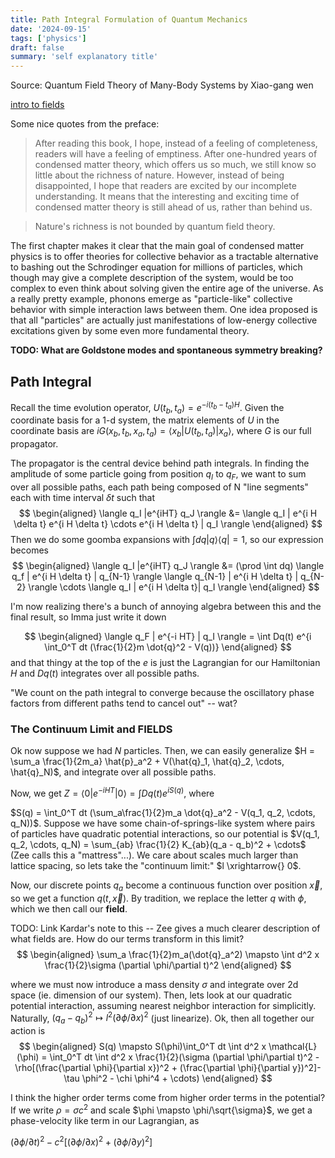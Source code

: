 ```yaml
---
title: Path Integral Formulation of Quantum Mechanics
date: '2024-09-15'
tags: ['physics']
draft: false
summary: 'self explanatory title'
---
```

Source: Quantum Field Theory of Many-Body Systems by Xiao-gang wen 

[intro to fields](#the-continuum-limit-and-fields)

Some nice quotes from the preface: 

> After reading this book, I hope, instead of a feeling of completeness, readers
> will have a feeling of emptiness. After one-hundred years of condensed matter theory, which offers us so much, we still know so little about the richness of nature.
> However, instead of being disappointed, I hope that readers are excited by our
> incomplete understanding. It means that the interesting and exciting time of condensed matter theory is still ahead of us, rather than behind us. 

> Nature's richness is not bounded by quantum field theory.

The first chapter makes it clear that the main goal of condensed matter physics is to offer theories for collective behavior as a tractable alternative to bashing out the Schrodinger equation for millions of particles, which
though may give a complete description of the system, would be too complex to even think about solving given the entire age of the universe. As a really pretty example, phonons emerge as "particle-like" collective behavior with simple 
interaction laws between them. One idea proposed is that all "particles" are actually just manifestations of low-energy collective excitations given by some even more fundamental theory. 

**TODO: What are Goldstone modes and spontaneous symmetry breaking?**

## Path Integral 

Recall the time evolution operator, $U(t_b, t_a) = e^{-i(t_b - t_a)H}$. Given the coordinate basis for a 1-d system, the matrix elements of $U$ in the coordinate basis are $iG(x_b, t_b, x_a, t_a) = \langle x_b | U(t_b, t_a) | x_a \rangle$, where $G$ is our full propagator. 

The propagator is the central device behind path integrals. In finding the amplitude of some particle going from position $q_I$ to $q_F$, we want to sum over all possible paths, each path being composed of N "line segments" each with time interval $\delta t$ such that 
$$ 
\begin{aligned}
    \langle q_I |e^{iHT} q_J \rangle &= \langle q_I | e^{i H \delta t} e^{i H \delta t} \cdots e^{i H \delta t} | q_I \rangle  
\end{aligned}
$$
Then we do some goomba expansions with $\int dq | q \rangle \langle q | = 1$, so our expression becomes 
$$
\begin{aligned}
    \langle q_I |e^{iHT} q_J \rangle &= (\prod \int dq) \langle q_f | e^{i H \delta t} | q_{N-1} \rangle \langle q_{N-1} | e^{i H \delta t} | q_{N-2} \rangle \cdots \langle q_I | e^{i H \delta t}| q_I \rangle
\end{aligned}
$$

I'm now realizing there's a bunch of annoying algebra between this and the final result, so Imma just write it down

$$
\begin{aligned}
    \langle q_F | e^{-i HT} | q_I \rangle = \int Dq(t) e^{i \int_0^T dt (\frac{1}{2}m \dot{q}^2 - V(q))}
\end{aligned}
$$ 
and that thingy at the top of the $e$ is just the Lagrangian for our Hamiltonian $H$ and $Dq(t)$ integrates over all possible paths. 

"We count on the path integral to converge because the oscillatory phase factors from different paths tend to cancel out" -- wat? 


### The Continuum Limit and FIELDS
Ok now suppose we had $N$ particles. Then, we can easily generalize $H = \sum_a \frac{1}{2m_a} \hat{p}_a^2 + V(\hat{q}_1, \hat{q}_2, \cdots, \hat{q}_N)$, and integrate over all possible paths.

Now, we get $Z = \langle 0 | e^{-iHT} | 0 \rangle = \int Dq(t) e^{i S(q)}$, where 

$S(q) = \int_0^T dt (\sum_a\frac{1}{2}m_a \dot{q}_a^2 - V(q_1, q_2, \cdots, q_N))$. Suppose we have some chain-of-springs-like system where pairs of particles have quadratic potential interactions, so our 
potential is $V(q_1, q_2, \cdots, q_N)  = \sum_{ab} \frac{1}{2} K_{ab}(q_a - q_b)^2 + \cdots$ (Zee calls this a "mattress"...). We care about scales much larger than lattice spacing, so lets take the "continuum limit:" $l \xrightarrow{} 0$. 

Now, our discrete points $q_a$ become a continuous function over position $\vec{x}$, so we get a function $q(t, \vec{x})$. By tradition, we replace the letter $q$ with $\phi$, which we then call our **field**. 

TODO: Link Kardar's note to this -- Zee gives a much clearer description of what fields are. How do our terms transform in this limit? 
$$ 
\begin{aligned}
    \sum_a \frac{1}{2}m_a(\dot{q}_a^2) \mapsto \int d^2 x \frac{1}{2}\sigma (\partial \phi/\partial t)^2
\end{aligned}
$$

where we must now introduce a mass density $\sigma$ and integrate over 2d space (ie. dimension of our system). Then, lets look at our quadratic potential interaction, assuming nearest neighbor interaction for simplicitly.
Naturally, $(q_a - q_b)^2 \mapsto l^2 (\partial\phi/\partial x)^2$ (just linearize). Ok, then all together our action is 
$$
\begin{aligned}
    S(q) \mapsto S(\phi)\int_0^T dt \int d^2 x \mathcal{L}(\phi) = \int_0^T dt \int d^2 x \frac{1}{2}(\sigma (\partial \phi/\partial t)^2 - \rho[(\frac{\partial \phi}{\partial x})^2 + (\frac{\partial \phi}{\partial y})^2]-\tau \phi^2 - \chi \phi^4 + \cdots)   
\end{aligned}
$$

I think the higher order terms come from higher order terms in the potential? If we write $\rho = \sigma c^2$ and scale $\phi \mapsto \phi/\sqrt{\sigma}$, we get a phase-velocity like term in our Lagrangian, as 

$(\partial \phi/\partial t)^2 - c^2 [(\partial \phi/\partial x)^2 + (\partial \phi/\partial y)^2]$